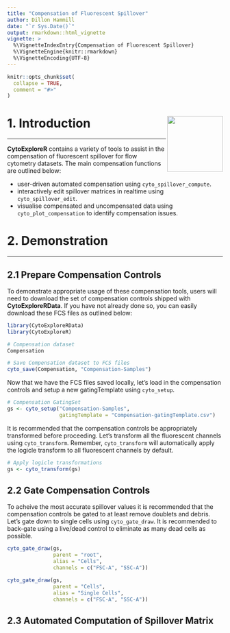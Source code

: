 ```yaml
---
title: "Compensation of Fluorescent Spillover"
author: Dillon Hammill
date: "`r Sys.Date()`"
output: rmarkdown::html_vignette
vignette: >
  %\VignetteIndexEntry{Compensation of Fluorescent Spillover}
  %\VignetteEngine{knitr::rmarkdown}
  %\VignetteEncoding{UTF-8}
---
```


```r
knitr::opts_chunk$set(
  collapse = TRUE,
  comment = "#>"
)
```

# <img src="logo.png" align="right" alt="" width="130"/>

# 1. Introduction
***

**CytoExploreR** contains a variety of tools to assist in the compensation of fluorescent spillover for flow cytometry datasets. The main compensation functions are outlined below:

- user-driven automated compensation using `cyto_spillover_compute`.
- interactively edit spillover matrices in realtime using `cyto_spillover_edit`.
- visualise compensated and uncompensated data using `cyto_plot_compensation` to identify compensation issues.

# 2. Demonstration
***

## 2.1 Prepare Compensation Controls

To demonstrate appropriate usage of these compensation tools, users will need to download the set of compensation controls shipped with **CytoExploreRData**. If you have not already done so, you can easily download these FCS files as outlined below:

```r
library(CytoExploreRData)
library(CytoExploreR)

# Compensation dataset
Compensation

# Save Compensation dataset to FCS files
cyto_save(Compensation, "Compensation-Samples")
```

Now that we have the FCS files saved locally, let's load in the compensation controls and setup a new gatingTemplate using `cyto_setup`.

```r
# Compensation GatingSet
gs <- cyto_setup("Compensation-Samples",
                 gatingTemplate = "Compensation-gatingTemplate.csv")
```

It is recommended that the compensation controls be appropriately transformed before proceeding. Let's transform all the fluorescent channels using `cyto_transform`. Remember, `cyto_transform` will automatically apply the logicle transform to all fluorescent channels by default.

```r
# Apply logicle transformations
gs <- cyto_transform(gs)
```

## 2.2 Gate Compensation Controls

To acheive the most accurate spillover values it is recommended that the compensation controls be gated to at least remove doublets and debris. Let's gate down to single cells using `cyto_gate_draw`. It is recommended to back-gate using a live/dead control to eliminate as many dead cells as possible.

```r
cyto_gate_draw(gs,
               parent = "root",
               alias = "Cells",
               channels = c("FSC-A", "SSC-A"))
```

```r
cyto_gate_draw(gs,
               parent = "Cells",
               alias = "Single Cells",
               channels = c("FSC-A", "SSC-A"))
```

## 2.3 Automated Computation of Spillover Matrix



